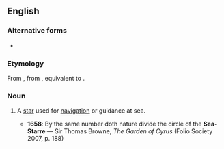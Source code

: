 {{also|seastar|sea star}}
==English==

===Alternative forms===
* {{l/en|sea-starre}}

===Etymology===
From {{etyl|enm|en}} {{recons|sesterre|lang=enm}}, from {{etyl|ang|en}} {{term|sæsteorra|sǣsteorra|a star which guides mariners at sea|lang=ang}}, equivalent to {{compound|sea|star|lang=en}}.

===Noun===
{{en-noun}}

# {{obsolete}} A [[star]] used for [[navigation]] or guidance at sea.
#* '''1658''': By the same number doth nature divide the circle of the '''Sea-Starre''' — Sir Thomas Browne, ''The Garden of Cyrus'' (Folio Society 2007, p. 188)